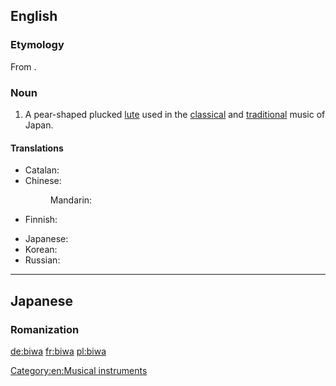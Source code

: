 ==English==
{{wikipedia}}

===Etymology===
From {{etyl|ja}} {{term|琵琶|tr=びわ, biwa|lang=ja}}.

===Noun===
{{en-noun}}

# A pear-shaped plucked [[lute]] used in the [[classical]] and [[traditional]] music of Japan.

====Translations====
{{trans-top|lute}}
* Catalan: {{t-|ca|biwa|m}}
* Chinese: 
*: Mandarin: {{t|cmn|日本琵琶|tr=Rìběn pípa|sc=Hani}}
* Finnish: {{t|fi|biwa}}
{{trans-mid}}
* Japanese: {{t-|ja|琵琶|tr=びわ, biwa}}
* Korean: {{t|ko|비와|tr=biwa|sc=Kore}}
* Russian: {{t|ru|бива|f|tr=bíva|sc=Cyrl}} {{indeclinable}}
{{trans-bottom}}

[[Category:en:Musical instruments]]

----

==Japanese==

===Romanization===
{{ja-romaji|びわ|ビワ}}

[[de:biwa]]
[[fr:biwa]]
[[pl:biwa]]